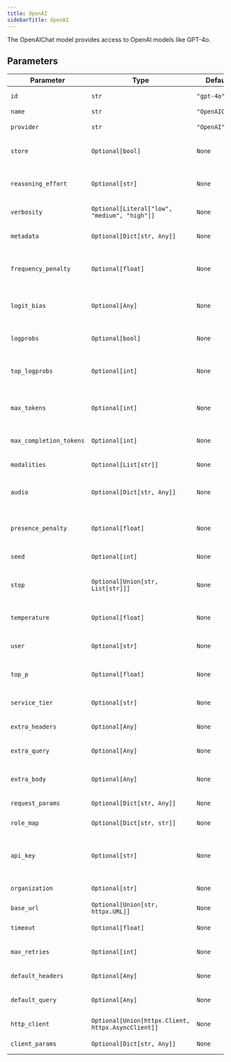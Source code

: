 ```yaml
---
title: OpenAI
sidebarTitle: OpenAI
---
```


The OpenAIChat model provides access to OpenAI models like GPT-4o.

## Parameters

| Parameter                    | Type                           | Default                | Description                                                                                              |
| ---------------------------- | ------------------------------ | ---------------------- | -------------------------------------------------------------------------------------------------------- |
| `id`                         | `str`                          | `"gpt-4o"`             | The id of the OpenAI model to use                                                                       |
| `name`                       | `str`                          | `"OpenAIChat"`         | The name of the model                                                                                    |
| `provider`                   | `str`                          | `"OpenAI"`             | The provider of the model                                                                                |
| `store`                      | `Optional[bool]`               | `None`                 | Whether to store the conversation for training purposes                                                  |
| `reasoning_effort`           | `Optional[str]`                | `None`                 | The reasoning effort level for o1 models ("low", "medium", "high")                                      |
| `verbosity`                  | `Optional[Literal["low", "medium", "high"]]` | `None`     | Controls verbosity level of reasoning models                                                             |
| `metadata`                   | `Optional[Dict[str, Any]]`     | `None`                 | Developer-defined metadata to associate with the completion                                              |
| `frequency_penalty`          | `Optional[float]`              | `None`                 | Penalizes new tokens based on their frequency in the text so far (-2.0 to 2.0)                         |
| `logit_bias`                 | `Optional[Any]`                | `None`                 | Modifies the likelihood of specified tokens appearing in the completion                                  |
| `logprobs`                   | `Optional[bool]`               | `None`                 | Whether to return log probabilities of the output tokens                                                 |
| `top_logprobs`               | `Optional[int]`                | `None`                 | Number of most likely tokens to return log probabilities for (0 to 20)                                  |
| `max_tokens`                 | `Optional[int]`                | `None`                 | Maximum number of tokens to generate (deprecated, use max_completion_tokens)                            |
| `max_completion_tokens`      | `Optional[int]`                | `None`                 | Maximum number of completion tokens to generate                                                          |
| `modalities`                 | `Optional[List[str]]`          | `None`                 | List of modalities to use ("text" and/or "audio")                                                       |
| `audio`                      | `Optional[Dict[str, Any]]`     | `None`                 | Audio configuration (e.g., `{"voice": "alloy", "format": "wav"}`)                                         |
| `presence_penalty`           | `Optional[float]`              | `None`                 | Penalizes new tokens based on whether they appear in the text so far (-2.0 to 2.0)                     |
| `seed`                       | `Optional[int]`                | `None`                 | Random seed for deterministic sampling                                                                   |
| `stop`                       | `Optional[Union[str, List[str]]]` | `None`              | Up to 4 sequences where the API will stop generating further tokens                                     |
| `temperature`                | `Optional[float]`              | `None`                 | Controls randomness in the model's output (0.0 to 2.0)                                                  |
| `user`                       | `Optional[str]`                | `None`                 | A unique identifier representing your end-user                                                           |
| `top_p`                      | `Optional[float]`              | `None`                 | Controls diversity via nucleus sampling (0.0 to 1.0)                                                    |
| `service_tier`               | `Optional[str]`                | `None`                 | Service tier to use ("auto", "default", "flex", "priority")                                             |
| `extra_headers`              | `Optional[Any]`                | `None`                 | Additional headers to include in requests                                                                |
| `extra_query`                | `Optional[Any]`                | `None`                 | Additional query parameters to include in requests                                                       |
| `extra_body`                 | `Optional[Any]`                | `None`                 | Additional body parameters to include in requests                                                        |
| `request_params`             | `Optional[Dict[str, Any]]`     | `None`                 | Additional parameters to include in the request                                                          |
| `role_map`                   | `Optional[Dict[str, str]]`     | `None`                 | Mapping of message roles to OpenAI roles                                                                |
| `api_key`                    | `Optional[str]`                | `None`                 | The API key for authenticating with OpenAI (defaults to OPENAI_API_KEY env var)                        |
| `organization`               | `Optional[str]`                | `None`                 | The organization ID to use for requests                                                                  |
| `base_url`                   | `Optional[Union[str, httpx.URL]]` | `None`              | The base URL for the OpenAI API                                                                         |
| `timeout`                    | `Optional[float]`              | `None`                 | Request timeout in seconds                                                                               |
| `max_retries`                | `Optional[int]`                | `None`                 | Maximum number of retries for failed requests                                                           |
| `default_headers`            | `Optional[Any]`                | `None`                 | Default headers to include in all requests                                                               |
| `default_query`              | `Optional[Any]`                | `None`                 | Default query parameters to include in all requests                                                     |
| `http_client`                | `Optional[Union[httpx.Client, httpx.AsyncClient]]` | `None` | HTTP client instance for making requests                                                  |
| `client_params`              | `Optional[Dict[str, Any]]`     | `None`                 | Additional parameters for client configuration                                                           |

